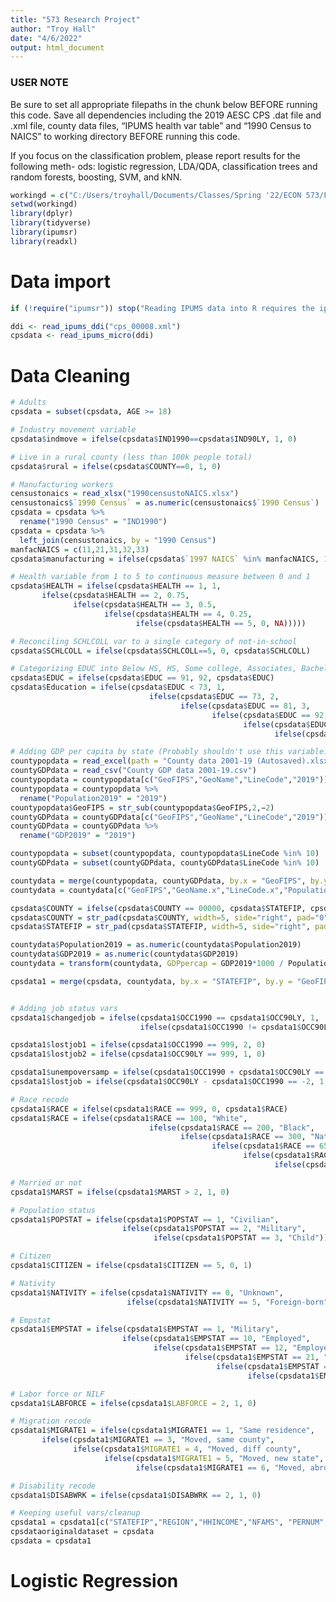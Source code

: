 ```yaml
---
title: "573 Research Project"
author: "Troy Hall"
date: "4/6/2022"
output: html_document
---
```

### USER NOTE ###
Be sure to set all appropriate filepaths in the chunk below BEFORE running this code. 
Save all dependencies including the 2019 AESC CPS .dat file and .xml file, county data files, "IPUMS health var table" and "1990 Census to NAICS" to working directory BEFORE running this code.

If you focus on the classification problem, please report results for the following meth-
ods: logistic regression, LDA/QDA, classification trees and random forests, boosting, SVM,
and kNN.
```r
workingd = c("C:/Users/troyhall/Documents/Classes/Spring '22/ECON 573/Final Project/")
setwd(workingd)
library(dplyr)
library(tidyverse)
library(ipumsr)
library(readxl)
```


# Data import
```r
if (!require("ipumsr")) stop("Reading IPUMS data into R requires the ipumsr package. It can be installed using the following command: install.packages('ipumsr')")

ddi <- read_ipums_ddi("cps_00008.xml")
cpsdata <- read_ipums_micro(ddi)
```

# Data Cleaning
```r
# Adults
cpsdata = subset(cpsdata, AGE >= 18)

# Industry movement variable
cpsdata$indmove = ifelse(cpsdata$IND1990==cpsdata$IND90LY, 1, 0)

# Live in a rural county (less than 100k people total)
cpsdata$rural = ifelse(cpsdata$COUNTY==0, 1, 0)

# Manufacturing workers
censustonaics = read_xlsx("1990censustoNAICS.xlsx")
censustonaics$`1990 Census` = as.numeric(censustonaics$`1990 Census`)
cpsdata = cpsdata %>%
  rename("1990 Census" = "IND1990")
cpsdata = cpsdata %>% 
  left_join(censustonaics, by = "1990 Census")
manfacNAICS = c(11,21,31,32,33)
cpsdata$manufacturing = ifelse(cpsdata$`1997 NAICS` %in% manfacNAICS, 1, 0)

# Health variable from 1 to 5 to continuous measure between 0 and 1
cpsdata$HEALTH = ifelse(cpsdata$HEALTH == 1, 1,
       ifelse(cpsdata$HEALTH == 2, 0.75,
              ifelse(cpsdata$HEALTH == 3, 0.5,
                     ifelse(cpsdata$HEALTH == 4, 0.25,
                            ifelse(cpsdata$HEALTH == 5, 0, NA)))))

# Reconciling SCHLCOLL var to a single category of not-in-school
cpsdata$SCHLCOLL = ifelse(cpsdata$SCHLCOLL==5, 0, cpsdata$SCHLCOLL)

# Categorizing EDUC into Below HS, HS, Some college, Associates, Bachelors, Graduate training
cpsdata$EDUC = ifelse(cpsdata$EDUC == 91, 92, cpsdata$EDUC)
cpsdata$Education = ifelse(cpsdata$EDUC < 73, 1, 
                               ifelse(cpsdata$EDUC == 73, 2, 
                                      ifelse(cpsdata$EDUC == 81, 3, 
                                             ifelse(cpsdata$EDUC == 92, 4,
                                                    ifelse(cpsdata$EDUC == 111, 5,
                                                           ifelse(cpsdata$EDUC > 111, 6, cpsdata$EDUC))))))

# Adding GDP per capita by state (Probably shouldn't use this variable. Population/GDP numbers are by state due to unavailable counties)
countypopdata = read_excel(path = "County data 2001-19 (Autosaved).xlsx", sheet = 1)
countyGDPdata = read_csv("County GDP data 2001-19.csv")
countypopdata = countypopdata[c("GeoFIPS","GeoName","LineCode","2019")]
countypopdata = countypopdata %>%
  rename("Population2019" = "2019")
countypopdata$GeoFIPS = str_sub(countypopdata$GeoFIPS,2,−2)
countyGDPdata = countyGDPdata[c("GeoFIPS","GeoName","LineCode","2019")]
countyGDPdata = countyGDPdata %>%
  rename("GDP2019" = "2019")

countypopdata = subset(countypopdata, countypopdata$LineCode %in% 10)
countyGDPdata = subset(countyGDPdata, countyGDPdata$LineCode %in% 10)

countydata = merge(countypopdata, countyGDPdata, by.x = "GeoFIPS", by.y = "GeoFIPS")
countydata = countydata[c("GeoFIPS","GeoName.x","LineCode.x","Population2019", "GDP2019")]

cpsdata$COUNTY = ifelse(cpsdata$COUNTY == 00000, cpsdata$STATEFIP, cpsdata$COUNTY)
cpsdata$COUNTY = str_pad(cpsdata$COUNTY, width=5, side="right", pad="0")
cpsdata$STATEFIP = str_pad(cpsdata$STATEFIP, width=5, side="right", pad="0")

countydata$Population2019 = as.numeric(countydata$Population2019)
countydata$GDP2019 = as.numeric(countydata$GDP2019)
countydata = transform(countydata, GDPpercap = GDP2019*1000 / Population2019)

cpsdata1 = merge(cpsdata, countydata, by.x = "STATEFIP", by.y = "GeoFIPS")


# Adding job status vars
cpsdata1$changedjob = ifelse(cpsdata1$OCC1990 == cpsdata1$OCC90LY, 1,
                             ifelse(cpsdata1$OCC1990 != cpsdata1$OCC90LY, 2, 0))

cpsdata1$lostjob1 = ifelse(cpsdata1$OCC1990 == 999, 2, 0)
cpsdata1$lostjob2 = ifelse(cpsdata1$OCC90LY == 999, 1, 0)

cpsdata1$unempoversamp = ifelse(cpsdata1$OCC1990 + cpsdata1$OCC90LY == 3, 1, 0)
cpsdata1$lostjob = ifelse(cpsdata1$OCC90LY - cpsdata1$OCC1990 == -2, 1, 0)

# Race recode
cpsdata1$RACE = ifelse(cpsdata1$RACE == 999, 0, cpsdata1$RACE)
cpsdata1$RACE = ifelse(cpsdata1$RACE == 100, "White", 
                               ifelse(cpsdata1$RACE == 200, "Black", 
                                      ifelse(cpsdata1$RACE == 300, "Native", 
                                             ifelse(cpsdata1$RACE == 651, "Asian",
                                                    ifelse(cpsdata1$RACE == 652, "Pacific Islander",
                                                           ifelse(cpsdata1$RACE > 653, "Multiracial", ifelse(cpsdata1$HISPAN != 0, "Hispanic", "Other")))))))

# Married or not
cpsdata1$MARST = ifelse(cpsdata1$MARST > 2, 1, 0)

# Population status
cpsdata1$POPSTAT = ifelse(cpsdata1$POPSTAT == 1, "Civilian",
                         ifelse(cpsdata1$POPSTAT == 2, "Military",
                                ifelse(cpsdata1$POPSTAT == 3, "Child")))

# Citizen
cpsdata1$CITIZEN = ifelse(cpsdata1$CITIZEN == 5, 0, 1)

# Nativity
cpsdata1$NATIVITY = ifelse(cpsdata1$NATIVITY == 0, "Unknown",
                          ifelse(cpsdata1$NATIVITY == 5, "Foreign-born", "Native"))

# Empstat
cpsdata1$EMPSTAT = ifelse(cpsdata1$EMPSTAT == 1, "Military",
                         ifelse(cpsdata1$EMPSTAT == 10, "Employed",
                                ifelse(cpsdata1$EMPSTAT == 12, "Employed",
                                       ifelse(cpsdata1$EMPSTAT == 21, "Unemployed",
                                              ifelse(cpsdata1$EMPSTAT == 22, "Unemployed",
                                                     ifelse(cpsdata1$EMPSTAT > 29, "NILF", NA))))))

# Labor force or NILF
cpsdata1$LABFORCE = ifelse(cpsdata1$LABFORCE = 2, 1, 0)

# Migration recode
cpsdata1$MIGRATE1 = ifelse(cpsdata1$MIGRATE1 == 1, "Same residence",
       ifelse(cpsdata1$MIGRATE1 == 3, "Moved, same county",
              ifelse(cpsdata1$MIGRATE1 = 4, "Moved, diff county",
                     ifelse(cpsdata1$MIGRATE1 = 5, "Moved, new state",
                            ifelse(cpsdata1$MIGRATE1 == 6, "Moved, abroad", 0)))))

# Disability recode
cpsdata1$DISABWRK = ifelse(cpsdata1$DISABWRK == 2, 1, 0)

# Keeping useful vars/cleanup
cpsdata1 = cpsdata1[c("STATEFIP","REGION","HHINCOME","NFAMS", "PERNUM", "RELATE", "AGE", "SEX", "RACE", "MARST", "POPSTAT", "VETSTAT", "FAMSIZE", "NCHILD", "NCHLT5", "YRIMMIG", "NATIVITY", "LABFORCE", "UHRSWORKT", "SCHLCOLL", "DIFFANY", "FTOTVAL", "INCTOT", "MIGRATE1", "DISABWRK", "HEALTH", "GOTWIC", "indmove", "rural", "manufacturing", "Education", "Population2019", "GDP2019", "changedjob", "unempoversamp", "lostjob")]
cpsdataoriginaldataset = cpsdata
cpsdata = cpsdata1

```


# Logistic Regression
```r

```

#



